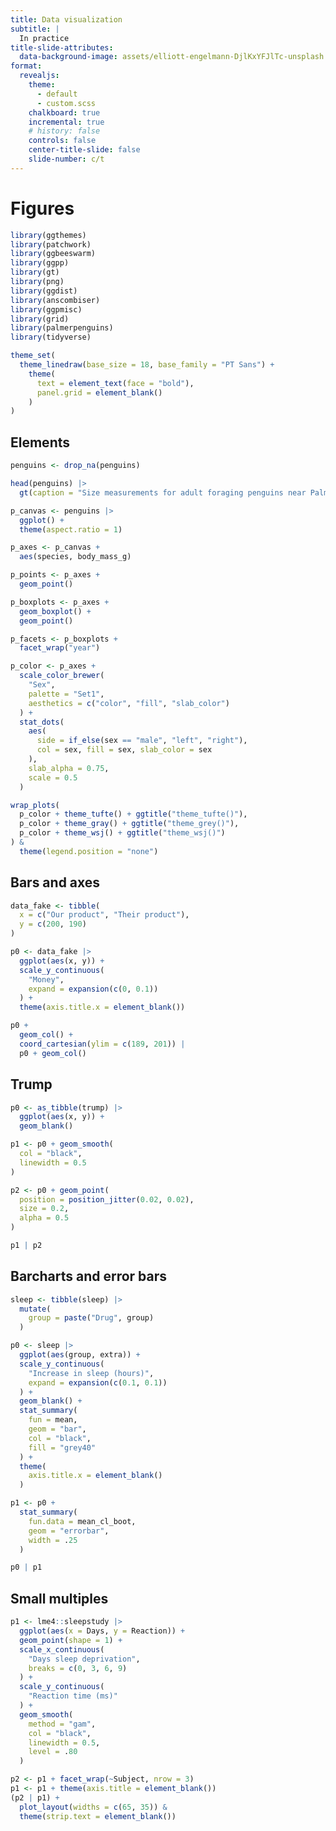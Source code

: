 ```yaml
---
title: Data visualization
subtitle: |
  In practice
title-slide-attributes: 
  data-background-image: assets/elliott-engelmann-DjlKxYFJlTc-unsplash.jpg
format:
  revealjs: 
    theme: 
      - default
      - custom.scss
    chalkboard: true
    incremental: true
    # history: false
    controls: false
    center-title-slide: false
    slide-number: c/t
---
```


# Figures

```r
library(ggthemes)
library(patchwork)
library(ggbeeswarm)
library(ggpp)
library(gt)
library(png)
library(ggdist)
library(anscombiser)
library(ggpmisc)
library(grid)
library(palmerpenguins)
library(tidyverse)

theme_set(
  theme_linedraw(base_size = 18, base_family = "PT Sans") +
    theme(
      text = element_text(face = "bold"),
      panel.grid = element_blank()
    )
)
```

## Elements

```r
penguins <- drop_na(penguins)

head(penguins) |> 
  gt(caption = "Size measurements for adult foraging penguins near Palmer Station, Antarctica")

p_canvas <- penguins |> 
  ggplot() +
  theme(aspect.ratio = 1)

p_axes <- p_canvas +
  aes(species, body_mass_g)

p_points <- p_axes +
  geom_point()

p_boxplots <- p_axes + 
  geom_boxplot() +
  geom_point()

p_facets <- p_boxplots +
  facet_wrap("year")

p_color <- p_axes +
  scale_color_brewer(
    "Sex",
    palette = "Set1",
    aesthetics = c("color", "fill", "slab_color")
  ) +
  stat_dots(
    aes(
      side = if_else(sex == "male", "left", "right"), 
      col = sex, fill = sex, slab_color = sex
    ),
    slab_alpha = 0.75,
    scale = 0.5
  )

wrap_plots(
  p_color + theme_tufte() + ggtitle("theme_tufte()"),
  p_color + theme_gray() + ggtitle("theme_grey()"),
  p_color + theme_wsj() + ggtitle("theme_wsj()")
) &
  theme(legend.position = "none")
```

## Bars and axes

```r
data_fake <- tibble(
  x = c("Our product", "Their product"),
  y = c(200, 190)
)

p0 <- data_fake |> 
  ggplot(aes(x, y)) +
  scale_y_continuous(
    "Money",
    expand = expansion(c(0, 0.1))
  ) +
  theme(axis.title.x = element_blank())

p0 + 
  geom_col() + 
  coord_cartesian(ylim = c(189, 201)) |
  p0 + geom_col()
```

## Trump

```r
p0 <- as_tibble(trump) |> 
  ggplot(aes(x, y)) +
  geom_blank()

p1 <- p0 + geom_smooth(
  col = "black", 
  linewidth = 0.5
)

p2 <- p0 + geom_point(
  position = position_jitter(0.02, 0.02), 
  size = 0.2, 
  alpha = 0.5
)

p1 | p2
```

## Barcharts and error bars

```r
sleep <- tibble(sleep) |> 
  mutate(
    group = paste("Drug", group)
  )

p0 <- sleep |>   
  ggplot(aes(group, extra)) +
  scale_y_continuous(
    "Increase in sleep (hours)",
    expand = expansion(c(0.1, 0.1))
  ) +
  geom_blank() +
  stat_summary(
    fun = mean,
    geom = "bar",
    col = "black",
    fill = "grey40"
  ) +
  theme(
    axis.title.x = element_blank()
  )

p1 <- p0 + 
  stat_summary(
    fun.data = mean_cl_boot,
    geom = "errorbar",
    width = .25
  )

p0 | p1
```

## Small multiples

```r
p1 <- lme4::sleepstudy |> 
  ggplot(aes(x = Days, y = Reaction)) +
  geom_point(shape = 1) +
  scale_x_continuous(
    "Days sleep deprivation",
    breaks = c(0, 3, 6, 9)
  ) +
  scale_y_continuous(
    "Reaction time (ms)"
  ) +
  geom_smooth(
    method = "gam", 
    col = "black",
    linewidth = 0.5,
    level = .80
  )

p2 <- p1 + facet_wrap(~Subject, nrow = 3)
p1 <- p1 + theme(axis.title = element_blank())
(p2 | p1) +
  plot_layout(widths = c(65, 35)) &
  theme(strip.text = element_blank())
```

